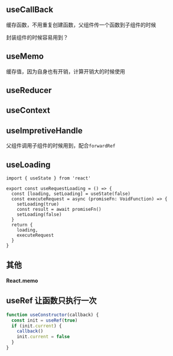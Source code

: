 ## useCallBack

缓存函数，不用重复创建函数，父组件传一个函数到子组件的时候

封装组件的时候容易用到？

## useMemo

缓存值，因为自身也有开销，计算开销大的时候使用

## useReducer

## useContext

## useImpretiveHandle

父组件调用子组件的时候用到，配合`forwardRef`

## useLoading

```tsx
import { useState } from 'react'

export const useRequestLoading = () => {
  const [loading, setLoading] = useState(false)
  const executeRequest = async (promiseFn: VoidFunction) => {
    setLoading(true)
    const result = await promiseFn()
    setLoading(false)
  }
  return {
    loading,
    executeRequest
  }
}
```

## 其他

#### React.memo

## useRef 让函数只执行一次

```jsx
function useConstructor(callback) {
  const init = useRef(true)
  if (init.current) {
    callback()
    init.current = false
  }
}
```
